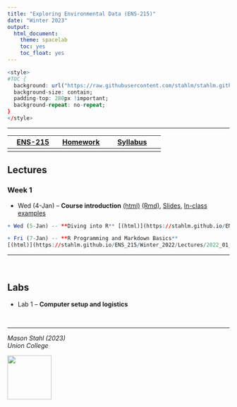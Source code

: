 ```yaml
---
title: "Exploring Environmental Data (ENS-215)"
date: "Winter 2023"
output:
  html_document:
    theme: spacelab
    toc: yes
    toc_float: yes
---
```




```r
<style>
#TOC {
  background: url("https://raw.githubusercontent.com/stahlm/stahlm.github.io/master/ENS_215/Winter_2023/Images/logo_ens_215.png");
  background-size: contain;
  padding-top: 280px !important;
  background-repeat: no-repeat;
}
</style>
```



<!-- Global site tag (gtag.js) - Google Analytics -->
<script async src="https://www.googletagmanager.com/gtag/js?id=UA-137229217-1"></script>
<script>
  window.dataLayer = window.dataLayer || [];
  function gtag(){dataLayer.push(arguments);}
  gtag('js', new Date());

  gtag('config', 'UA-137229217-1');
</script>

***


| [ENS-215](https://stahlm.github.io/ENS_215/Winter_2023/Home.html)  | [Homework](https://stahlm.github.io/ENS_215/Winter_2023/HW.html)  | [Syllabus](https://stahlm.github.io/ENS_215/Winter_2023/Syllabus.html)  |
|:-------:|:------:|:--------:|
|      |     |        |       |

## Lectures 


 
### Week 1
+ Wed (4-Jan) -- **Course introduction** 
[(html)](https://stahlm.github.io/ENS_215/Winter_2023/Lectures/2023_01_04_L1.html) [(Rmd)](https://raw.githubusercontent.com/stahlm/stahlm.github.io/master/ENS_215/Winter_2022/Lectures/2023_01_04_L1.Rmd), [Slides](https://stahlm.github.io/ENS_215/Winter_2023/Lectures/2023_01_04_Slides.html), [In-class examples](https://stahlm.github.io/ENS_215/Winter_2023/2023_01_04_examples.html) 

```r
+ Wed (5-Jan) -- **Diving into R** [(html)](https://stahlm.github.io/ENS_215/Winter_2022/Lectures/2022_01_05_L1_diving_in.html) [(Rmd)](https://raw.githubusercontent.com/stahlm/stahlm.github.io/master/ENS_215/Winter_2022/Lectures/2022_01_05_L1_diving_in.Rmd), [Slides](https://stahlm.github.io/ENS_215/Winter_2022/Lectures/2022_01_05_Slides.html), [Cheatsheets](https://stahlm.github.io/ENS_215/Resources/Cheatsheets_all.pdf)

+ Fri (7-Jan) -- **R Programming and Markdown Basics**
[(html)](https://stahlm.github.io/ENS_215/Winter_2022/Lectures/2022_01_07_R_basics.html) [(Rmd)](https://raw.githubusercontent.com/stahlm/stahlm.github.io/master/ENS_215/Winter_2022/Lectures/2022_01_07_R_basics.Rmd)  

```




***
<br/>

## Labs
+ Lab 1 -- **Computer setup and logistics**


<br/> 

***

_Mason Stahl (2023)_  
_Union College_ 

![](C:/Users/stahlm/Documents/Teaching_UnionCollege/Environmental_Data_Analysis/stahlm.github.io/ENS_215/Winter_2023/Images/logo_ens_215.png){width=100px}
